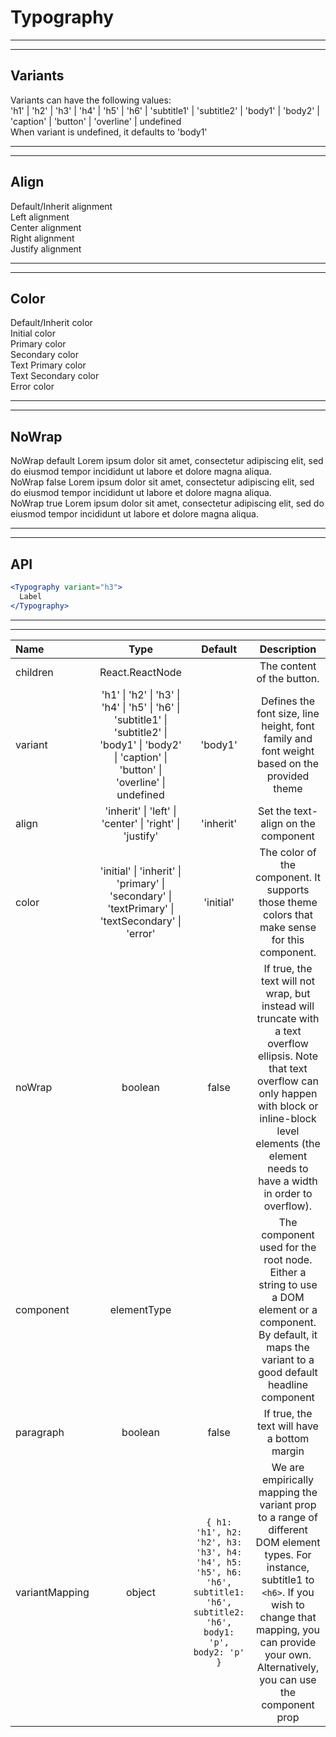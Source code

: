
# Typography

---
---

## Variants

<Provider theme={themes.natura.light}>
  <div style={{ padding: '20px'}}>
    <div style={{ margin: '0 0 10px' }}>
      <Typography variant="h5">Variants can have the following values: </Typography>
    </div>
    <div style={{ margin: '0 0 10px' }}>
      <Typography>'h1' | 'h2' | 'h3' | 'h4' | 'h5' | 'h6' | 'subtitle1' | 'subtitle2' | 'body1' | 'body2' | 'caption' | 'button' | 'overline' | undefined</Typography>
    </div>
    <div style={{ margin: '0 0 10px' }}>
      <Typography>When variant is undefined, it defaults to 'body1'</Typography>
    </div>
  </div>
</Provider>

---
---

## Align

<Provider theme={themes.natura.light}>
  <div style={{ padding: '20px'}}>
    <div style={{ margin: '0 0 10px', padding: '0 10px', borderLeft: '1px solid #ccc', borderRight: '1px solid #ccc' }}>
      <Typography variant="h6">Default/Inherit alignment</Typography>
    </div>
    <div style={{ margin: '0 0 10px', padding: '0 10px', borderLeft: '1px solid #ccc', borderRight: '1px solid #ccc' }}>
      <Typography variant="h6" align="left">Left alignment</Typography>
    </div>
    <div style={{ margin: '0 0 10px', padding: '0 10px', borderLeft: '1px solid #ccc', borderRight: '1px solid #ccc' }}>
      <Typography variant="h6" align="center">Center alignment</Typography>
    </div>
    <div style={{ margin: '0 0 10px', padding: '0 10px', borderLeft: '1px solid #ccc', borderRight: '1px solid #ccc' }}>
      <Typography variant="h6" align="right">Right alignment</Typography>
    </div>
    <div style={{ margin: '0 0 10px', padding: '0 10px', borderLeft: '1px solid #ccc', borderRight: '1px solid #ccc' }}>
      <Typography variant="h6" align="justify">Justify alignment</Typography>
    </div>
  </div>
</Provider>

---
---

## Color

<Provider theme={themes.natura.light}>
  <div style={{ padding: '20px'}}>
    <div style={{ margin: '0 0 10px' }}>
      <Typography variant="h6">Default/Inherit color</Typography>
    </div>
    <div style={{ margin: '0 0 10px' }}>
      <Typography variant="h6" color="initial">Initial color</Typography>
    </div>
    <div style={{ margin: '0 0 10px' }}>
      <Typography variant="h6" color="primary">Primary color</Typography>
    </div>
    <div style={{ margin: '0 0 10px' }}>
      <Typography variant="h6" color="secondary">Secondary color</Typography>
    </div>
    <div style={{ margin: '0 0 10px' }}>
      <Typography variant="h6" color="textPrimary">Text Primary color</Typography>
    </div>
    <div style={{ margin: '0 0 10px' }}>
      <Typography variant="h6" color="textSecondary">Text Secondary color</Typography>
    </div>
    <div style={{ margin: '0 0 10px' }}>
      <Typography variant="h6" color="error">Error color</Typography>
    </div>
  </div>
</Provider>

---
---

## NoWrap

<Provider theme={themes.natura.light}>
  <div style={{ padding: '20px', width: '740px'}}>
    <div style={{ margin: '0 0 10px' }}>
      <Typography variant="h6">NoWrap default</Typography>
      <Typography variant="hbody16">Lorem ipsum dolor sit amet, consectetur adipiscing elit, sed do eiusmod tempor incididunt ut labore et dolore magna aliqua.</Typography>
    </div>
    <div style={{ margin: '0 0 10px' }}>
      <Typography variant="h6">NoWrap false</Typography>
      <Typography variant="body1" noWrap={false}>Lorem ipsum dolor sit amet, consectetur adipiscing elit, sed do eiusmod tempor incididunt ut labore et dolore magna aliqua.</Typography>
    </div>
    <div style={{ margin: '0 0 10px', overflow: 'hidden' }}>
      <Typography variant="h6">NoWrap true</Typography>
      <Typography variant="body1" noWrap={true}>Lorem ipsum dolor sit amet, consectetur adipiscing elit, sed do eiusmod tempor incididunt ut labore et dolore magna aliqua.</Typography>
    </div>
  </div>
</Provider>

---
---

## API

```jsx highlight-line="2"
<Typography variant="h3">
  Label
</Typography>
```

---
---


| Name                      | Type                                            | Default                       | Description
| :--                       | :-:                                             | :-:                           | :-:                       |
| children                  | React.ReactNode                                            |                               | The content of the button.
| variant                   | 'h1' \| 'h2' \| 'h3' \| 'h4' \| 'h5' \| 'h6' \| 'subtitle1' \| 'subtitle2' \| 'body1' \| 'body2' \| 'caption' \| 'button' \| 'overline' \| undefined | 'body1' | Defines the font size, line height, font family and font weight based on the provided theme
| align                     | 'inherit' \| 'left' \| 'center' \| 'right' \| 'justify' | 'inherit' | Set the text-align on the component
| color                     | 'initial' \| 'inherit' \| 'primary' \| 'secondary' \| 'textPrimary' \| 'textSecondary' \| 'error' | 'initial' | The color of the component. It supports those theme colors that make sense for this component.
| noWrap                    | boolean                                         | false                         | If true, the text will not wrap, but instead will truncate with a text overflow ellipsis. Note that text overflow can only happen with block or inline-block level elements (the element needs to have a width in order to overflow).
| component                 | elementType                                     |                               | The component used for the root node. Either a string to use a DOM element or a component. By default, it maps the variant to a good default headline component
| paragraph                 | boolean                                         | false                         | If true, the text will have a bottom margin
| variantMapping            | object                                          | ```{ h1: 'h1', h2: 'h2', h3: 'h3', h4: 'h4', h5: 'h5', h6: 'h6', subtitle1: 'h6', subtitle2: 'h6', body1: 'p', body2: 'p' }``` | We are empirically mapping the variant prop to a range of different DOM element types. For instance, subtitle1 to `<h6>`. If you wish to change that mapping, you can provide your own. Alternatively, you can use the component prop
